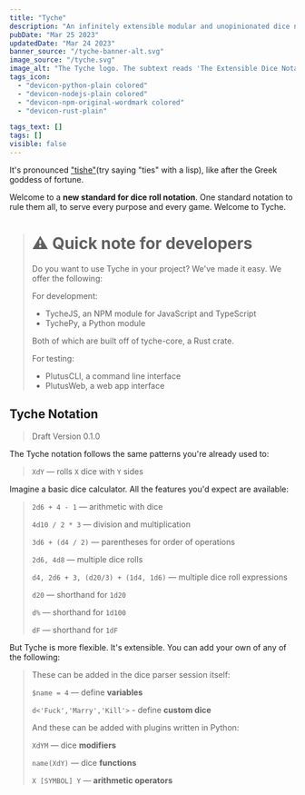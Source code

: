 ```yaml
---
title: "Tyche"
description: "An infinitely extensible modular and unopinionated dice notation and parser. Comes with a NPM module, a Python module, a CLI, and a web app."
pubDate: "Mar 25 2023"
updatedDate: "Mar 24 2023"
banner_source: "/tyche-banner-alt.svg"
image_source: "/tyche.svg"
image_alt: "The Tyche logo. The subtext reads 'The Extensible Dice Notation'."
tags_icon:
  - "devicon-python-plain colored"
  - "devicon-nodejs-plain colored"
  - "devicon-npm-original-wordmark colored"
  - "devicon-rust-plain"

tags_text: []
tags: []
visible: false
---
```


It's pronounced ["tishe"](https://www.google.com/search?q=tyche+pronunciation)(try saying "ties" with a lisp), like after the Greek goddess of fortune.

Welcome to a **new standard for dice roll notation**. One standard notation to rule them all, to serve every purpose and every game. Welcome to Tyche.

> # ⚠️ Quick note for developers
>
> Do you want to use Tyche in your project? We've made it easy. We offer the following:
>
> For development:
>
> - TycheJS, an NPM module for JavaScript and TypeScript
> - TychePy, a Python module
>
> Both of which are built off of tyche-core, a Rust crate.
>
> For testing:
>
> - PlutusCLI, a command line interface
> - PlutusWeb, a web app interface

## Tyche Notation

> Draft Version 0.1.0

The Tyche notation follows the same patterns you're already used to:

> `XdY` — rolls `X` dice with `Y` sides

Imagine a basic dice calculator. All the features you'd expect are available:

> `2d6 + 4 - 1` — arithmetic with dice
>
> `4d10 / 2 * 3` — division and multiplication
>
> `3d6 + (d4 / 2)` — parentheses for order of operations
>
> `2d6, 4d8` — multiple dice rolls
>
> `d4, 2d6 + 3, (d20/3) + (1d4, 1d6)` — multiple dice roll expressions
>
> `d20` — shorthand for `1d20`
>
> `d%` — shorthand for `1d100`
>
> `dF` — shorthand for `1dF`

But Tyche is more flexible. It's extensible. You can add your own of any of the following:

> These can be added in the dice parser session itself:
>
> `$name = 4` — define **variables**
>
> `d<'Fuck','Marry','Kill'>` - define **custom dice**
>
> And these can be added with plugins written in Python:
>
> `XdYM` — dice **modifiers**
>
> `name(XdY)` — dice **functions**
> 
> `X [SYMBOL] Y` — **arithmetic operators**